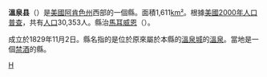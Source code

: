 {{noteTA
|T=zh-hans:温泉县 (阿肯色州);zh-hk:溫泉縣 (阿肯色州);zh-tw:溫泉郡 (阿肯色州);
|1=zh-hans:县;zh-hk:縣;zh-tw:郡;
}}
{{Otheruses|subject=[[美國|美國]][[阿肯色州|阿肯色州]]的一個[[縣|縣]]|other=同名的地名|温泉县}}
{{Infobox U.S. County|
 county  = 溫泉縣 |
 state = 阿肯色州 |
 en county  = Hot Spring County |
 en state = Arkansas |
 seal =  |
 map = Map of Arkansas highlighting Hot Spring County.svg|
 map size = 225 |
 founded = 1829年11月2日 |
 seat = [[馬耳威恩_(阿肯色州)|馬耳威恩]] | 
 area = 1,611 [[square_kilometer|km²]] (622 [[square_mile|mi²]]) |
 area land = 1,593 km² (615 mi²) |
 area water = 19 km² (7 mi²) |
 area percentage = 1.16% |
 census yr = 2000|
 pop = 30,353 |
 density = 19 |
 web =  |
|}}
'''溫泉县'''（{{lang-en|Hot Spring County}}）是[[美國|美國]][[阿肯色州|阿肯色州]]西部的一個縣。面積1,611[[平方公里|km²]]。根據[[美國2000年人口普查|美國2000年人口普查]]，共有[[人口|人口]]30,353人。縣治[[馬耳威恩_(阿肯色州)|馬耳威恩]]（{{lang|en|Malvern}}）。

成立於1829年11月2日。縣名指的是位於原來屬於本縣的[[溫泉城_(阿肯色州)|溫泉城]]的[[溫泉|溫泉]]。當地是一個[[禁酒|禁酒]]的縣。

{{溫泉縣 (阿肯色州)}}
{{Arkansas}}

[[Category:阿肯色州行政区划|H]]